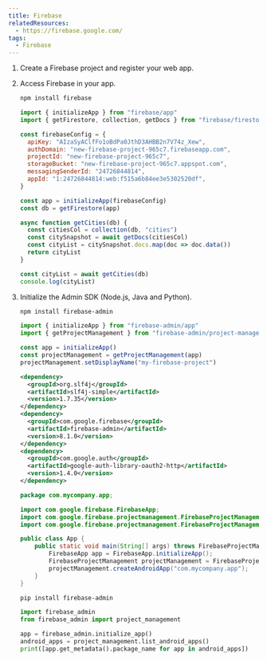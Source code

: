 ```yaml
---
title: Firebase
relatedResources:
  - https://firebase.google.com/
tags:
  - Firebase
---
```


1. Create a Firebase project and register your web app.

2. Access Firebase in your app.

   <Solution>

   ```sh
   npm install firebase
   ```

   ```js nu
   import { initializeApp } from "firebase/app"
   import { getFirestore, collection, getDocs } from "firebase/firestore/lite"

   const firebaseConfig = {
     apiKey: "AIzaSyAClfFo1oBdPa0JthD3AHBB2n7V74z_Xew",
     authDomain: "new-firebase-project-965c7.firebaseapp.com",
     projectId: "new-firebase-project-965c7",
     storageBucket: "new-firebase-project-965c7.appspot.com",
     messagingSenderId: "24726844814",
     appId: "1:24726844814:web:f515a6b84ee3e5302520df",
   }

   const app = initializeApp(firebaseConfig)
   const db = getFirestore(app)

   async function getCities(db) {
     const citiesCol = collection(db, "cities")
     const citySnapshot = await getDocs(citiesCol)
     const cityList = citySnapshot.docs.map(doc => doc.data())
     return cityList
   }

   const cityList = await getCities(db)
   console.log(cityList)
   ```

   </Solution>

3. Initialize the Admin SDK (Node.js, Java and Python).

   <Solution>

   ```sh
   npm install firebase-admin
   ```

   ```js nu
   import { initializeApp } from "firebase-admin/app"
   import { getProjectManagement } from "firebase-admin/project-management"

   const app = initializeApp()
   const projectManagement = getProjectManagement(app)
   projectManagement.setDisplayName("my-firebase-project")
   ```

   ```xml fp=pom.xml
   <dependency>
     <groupId>org.slf4j</groupId>
     <artifactId>slf4j-simple</artifactId>
     <version>1.7.35</version>
   </dependency>
   <dependency>
     <groupId>com.google.firebase</groupId>
     <artifactId>firebase-admin</artifactId>
     <version>8.1.0</version>
   </dependency>
   <dependency>
     <groupId>com.google.auth</groupId>
     <artifactId>google-auth-library-oauth2-http</artifactId>
     <version>1.4.0</version>
   </dependency>
   ```

   ```java nu
   package com.mycompany.app;

   import com.google.firebase.FirebaseApp;
   import com.google.firebase.projectmanagement.FirebaseProjectManagement;
   import com.google.firebase.projectmanagement.FirebaseProjectManagementException;

   public class App {
       public static void main(String[] args) throws FirebaseProjectManagementException {
           FirebaseApp app = FirebaseApp.initializeApp();
           FirebaseProjectManagement projectManagement = FirebaseProjectManagement.getInstance(app);
           projectManagement.createAndroidApp("com.mycompany.app");
       }
   }
   ```

   ```sh
   pip install firebase-admin
   ```

   ```python nu
   import firebase_admin
   from firebase_admin import project_management

   app = firebase_admin.initialize_app()
   android_apps = project_management.list_android_apps()
   print([app.get_metadata().package_name for app in android_apps])
   ```

   </Solution>
